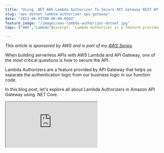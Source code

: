 ```yaml
---
title: "Using .NET AWS Lambda Authorizer To Secure API Gateway REST API"
slug: "aws-dotnet-lambda-authorizer-api-gateway"
date: "2022-08-03T00:00:00.000Z"
feature_image: "/images/aws-lambda-authorizer-dotnet.jpg"
tags: ["AWS","Lambda"]excerpt: "Lambda Authorizer is a feature provided by API Gateway that helps us separate the authentication logic from our business logic in our function code. Let's learn how to build a Lambda Authorizer in .NET Core and use it to secure an API Gateway REST API."

---
```


_This article is sponsored by AWS and is part of my [AWS Series](/blog/tag/aws/)._

When building serverless APIs with AWS Lambda and API Gateway, one of the most critical questions is how to secure the API.

Lambda Authorizers are a feature provided by API Gateway that helps us separate the authentication logic from our business logic in our function code.

In this blog post, let's explore all about Lambda Authorizers in Amazon API Gateway using .NET Core.

<iframe src="https://www.youtube.com/embed/5kI2wZWp4NU" />

You will learn:

*   Build an AWS Lambda Authorizer using .NET Core
*   Set up Lambda Authorizer in API Gateway
*   Caching Authorizer Responses in API Gateway
*   Pass data from Authorizer to Lambda Function code

If you are new to building REST API using .NET and Amazon API Gateway, check out the below article to get started.

[

How To Build an API Gateway REST API Using AWS Lambda Proxy Integration?

In this post, you will learn how to build a REST API using Amazon API Gateway with AWS Lambda Proxy integration built in .NET Core. Learn how to build and set up the Lambda integration, connect to a DynamoDB database and perform CRUD operations.

![](/images/favicon.ico)Rahul NathRahul Pulikkot Nath

![](/images/aws_lambda.jpg)

](/posts/amazon-api-gateway-rest-api-lambda-proxy-integration)

For this post, I will use the API Gateway REST API built in the above article.

.NET Core Lambda Function
-------------------------

To set up an Authorizer for API Gateway, we first need to build a Lambda Function. With the AWS Toolkit installed for Visual Studio, use the Lambda Function and the Empty template to build a Lambda Authorizer function. Install the `Amazon.Lambda.APIGatewayEvents` [NuGet package](https://www.nuget.org/packages/Amazon.Lambda.APIGatewayEvents) to get the API Gateway custom authorizer request/response classes - `APIGatewayCustomAuthorizerRequest` and `APIGatewayCustomAuthorizerResponse`.

The `Type` and `MethodArn` property on the `APIGatewayCustomAuthorizerRequest` object is populated for all request types. `Type` indicates the type of Authorizer, and the `MethodArn` indicates the method for which the Lambda Authorizer was invoked.

### Types of Lambda Authorizer

There are two types of Lambda Authorizers.

*   _**TOKEN**_ Authorizer → Receives the caller’s identity in a bearer token, e.g., JWT or OAuth token
*   _**REQUEST**_ Authorizer → Receives the caller’s identity in a combination of headers, query string parameters, stage, and context variables.

The type of Authorizer is decided based on how it’s set up in the API Gateway when we add the Custom Authorizer. (We will see this later in the post).

Based on the type of the Authorizer, the request parameters that come into the Lambda Authorizer Function are different. When using the Token Authorizer, the `AuthorizationToken` property is populated with the bearer token from the incoming request. API Gateway does this automatically. When using Request Authorizer, the `AuthorizationToken` property is null, and all other properties, `Headers`, `QueryStringParameters`, `PathParameters`, `StageVariables` etc., are populated.

#### Sample Token Validation using .NET

The validation mechanisms change based on the type of token and how it’s generated. If you have an Identity server setup for your organization, use that to validate tokens and retrieve associated details. This might involve an additional HTTP call to the Identity Server.

For this blog post, I am using [JSON Web Token Builder](http://jwtbuilder.jamiekurtz.com/) to generate test tokens. To validate the token, I use the `JwtSecurityTokenHandler` class and the _privateKey_ used to sign the token (in that online tool).


```csharp
private static ClaimsPrincipal? ValidateToken(string authToken)
    {
        const string privateKey = "qwertyuiopasdfghjklzxcvbnm123456";
        var tokenHandler = new JwtSecurityTokenHandler();
        var validationParameters = new TokenValidationParameters()
        {
            ValidateLifetime = false,
            ValidateAudience = false,
            ValidateIssuer = false,
            IssuerSigningKey = new SymmetricSecurityKey(Encoding.UTF8.GetBytes(privateKey)) 
        };

        try
        {
            return tokenHandler.ValidateToken(authToken, validationParameters, out SecurityToken validatedToken);
        }
        catch (Exception)
        {
            return null;
        }
    }
```

If the token is valid, it returns a `ClaimsPrincipal` object instance which contains information about the token.

Below is the decoded payload of the test JWT token I am using.


```css
{
  "iss": "Online JWT Builder",
  "iat": 1658808785,
  "exp": 1690344785,
  "aud": "www.example.com",
  "sub": "hello@rahulpnath.com",
  "GivenName": "Rahul",
  "Surname": "Nath",
  "Email": "hello@rahulpnath.com",
  "Role": [
    "Admin",
    "User"
  ],
  "UserId": "e660c2dd-2688-44de-82d1-41590ae4aace"
}
```

Use the appropriate key names to retrieve the claims from the `ClaimsPrincipal`. Below is an example of retrieving the userId value from the Claims.

`var userId = claimsPricipal.FindFirst("UserId")?.Value;`

### API Gateway Authorized and Unauthorized Responses

Lambda Authorizer returns the same response object, `APIGatewayCustomAuthorizerResponse`, for both authorized and unauthorized responses.

```csharp
return new APIGatewayCustomAuthorizerResponse()
{
        PrincipalID = userId,
        PolicyDocument = new APIGatewayCustomAuthorizerPolicy()
        {
            Statement = new List<APIGatewayCustomAuthorizerPolicy.IAMPolicyStatement>
            {
                new APIGatewayCustomAuthorizerPolicy.IAMPolicyStatement()
                {
                    Effect = "Allow",
                    Resource = new HashSet<string> { request.MethodArn },
                    Action = new HashSet<string> { "execute-api:Invoke"}
                }
            }
        }
    };    
```
If authorized, it specifies `Resource`, a list of ARNs it provides access for, and also the list of Action allowed. In our example, since the authorizer is for accessing an API endpoint, we return the `MethodArn` and provide the appropriate permissions. In this case, `execute-api:Invoke` permission to invoke the Lambda function.

Setting Up Authorizer in API Gateway
------------------------------------

Now that we have the Authorizer Lambda function up and running in our AWS account let’s set it up as an Authorizer in API Gateway.

Under the Authorizers section for the REST API in Amazon API Gateway, select ‘Create New Authorizer’. This shows the below dialog to enter the Lambda Function details, the Lambda Event Payload (Token Type), and other information for the Authorizer.

Below I create a Token based authorizer, _user-service-authorizer,_ which uses the HTTP header _authorizationToken_ to get the Bearer Token.

![Create a new .NET Lambda Authorizer in API Gateway REST API by providing the name, Lambda function used as the authorizer, and the token type to use. Also, enable token caching if required.](/images/api-gateway-lambda-authorizer-create.jpg)

You can create multiple Authorizers if required for the same REST API. Creating an Authorizer here does not apply it to the API automatically.

We need to set the Authorizer explicitly for each Method endpoint for the API. This is set under the [Method Request section under a Resoruce](/posts/amazon-api-gateway-rest-api-introduction/).

E.g., Below for the `GET` method on the _Users_ resource, set the Authorization to the new _user-service-authorizer_

![Set the .NET Lambda Authorizer on REST API Method Request](/images/api-gateway-lambda-authorizer-set-authorizer-for-method.jpg)

For each method on the REST API, the Authorizer needs to be selected explicitly.

You can add Header and Query parameter validations if the Authorizer expects specific values to be present in the HTTP request.

### Deploy & Test

The Lambda Authorizer can be tested only after deploying to a Stage. Using the Test client within the Resource section of the API Gateway does not invoke the Lambda Authorizers. It only invokes the Lambda function set up in the Integration Request section of the Method.

To test our new Custom Lambda Authorizer, deploy the API to a Stage.

Once deployed, make a `GET` or `POST` request to the API endpoint from [Postman](https://www.postman.com/). Pass the token in the _authorizationToken_ HTTP header value.

![Sample API gateway REST API request with the token in HTTP Header for .NET Lambda Authorizer. ](/images/api-gateway-lambda-authorizer-sample-api-request-postman.jpg)

Caching API Gateway Authorizer Responses
----------------------------------------

Every time we make a call to the Resource endpoint, it now has to make two round-trip calls.

*   One to the Lambda Authorizer function, to check whether the caller is authorized or not
*   One to the actual Lambda Function if the caller is authorized.

This impacts the overall end-to-end response time on the API Gateway endpoint.

With API Lambda Authorizer, you can cache the response at the API Gateway based on a key. The key is based on the Authorizer type selected.

*   Token Type → The token value is used as the key
*   Request Type → All the keys selected

The response from the Authorizer lambda is cached at the API Gateway for the configured time. During that time, if another request comes with the same key, API Gateway uses the cached response from the previous request.

### Caching and Policies

The Authorizer cache is at the API Gateway level. So if both `GET` and `POST` requests use an Authorizer, the response should enable all the methods the token has access to. This ensures that if the same user makes subsequent calls to different Methods (using the same Authorizer), the API Gateway will allow the method to be accessed. Otherwise, the cached token will have access only to the first method that triggered a call to the authorizer until the token is removed from the cache.

Updating our initial code, instead of just specifying the calling method ARN back with the policies, we need to ensure we return all the methods the token/user has access to.

For example, below, I have updated the `Resource` property of the returned `IAMPolicyStatement` class to specify “\*”, to indicate it has access to all methods. This is possible only in scenarios where the user is in an Admin role and has access to all functionality.

```csharp
return new APIGatewayCustomAuthorizerResponse()
{
        ...,
        PolicyDocument = new APIGatewayCustomAuthorizerPolicy()
        {
            Statement = new List<APIGatewayCustomAuthorizerPolicy.IAMPolicyStatement>
            {
                new APIGatewayCustomAuthorizerPolicy.IAMPolicyStatement()
                {
                    Effect = "Allow",
                    Resource = new HashSet<string> { "*" }, // Or explicitly specify methods.
                    Action = new HashSet<string> { "execute-api:Invoke"}
                }
            }
        }
    };
  ```  

For other users, you can explicitly return the method ARNs that the user can access based on their role. The application can use conventions or will need to keep a map of roles vs. methods to return this information.

Pass Custom Data From Authorizer to Lambda Function Code
--------------------------------------------------------

Often we need information about the User accessing the function to make business decisions. We might also need this to save user details as part of the data stored or for logging/auditing.

Since the token-related information is available in the Lambda Authorizer, we need a way to pass this information to the Lambda function processing the request.

The request context can be used to pass information from the Lambda Authorizer to the Lambda function code.

```csharp
var userId = claims.FindFirst("UserId")?.Value;
var email = claims.FindFirst("Email")?.Value;
var givenName = claims.FindFirst("GivenName")?.Value;
var surname = claims.FindFirst("Surname")?.Value;
var roles = string.Join(",", claims.FindAll("Role").Select(x => x.Value));

return new APIGatewayCustomAuthorizerResponse()
{
        ...,
        Context = new APIGatewayCustomAuthorizerContextOutput()
        {
            {"UserId", userId },
            {"Email", email },
            {"Name", $"{givenName} {surname}" },
            {"Roles", roles }
        }
    };
```  

The content passed via the Context property of the Lambda Authorizer response is available in the APIGatewayProxyRequest under the `RequestContext.Authorizer` property.


```csharp
public async Task<APIGatewayProxyResponse> FunctionHandler(
    APIGatewayProxyRequest request, ILambdaContext context)
{
    var userId = request.RequestContext.Authorizer["UserId"];
    ...
}
```

These values can be used for business logic, logging, etc, as required by your application code.

_Full Source code and demo [available here](https://rahulpnath.visualstudio.com/YouTube%20Samples/_git/api-gateway-rest-lambda-proxy-integration)._

I hope this helps you start using Lambda Authorizer for authenticating requests coming to the API endpoint.

_Photo by [Ray Hennessy](https://unsplash.com/@rayhennessy?utm_source=unsplash&utm_medium=referral&utm_content=creditCopyText) on [Unsplash](https://unsplash.com/s/photos/protect?utm_source=unsplash&utm_medium=referral&utm_content=creditCopyText)_